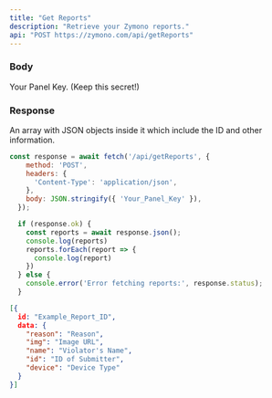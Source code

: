 ```yaml
---
title: "Get Reports"
description: "Retrieve your Zymono reports."
api: "POST https://zymono.com/api/getReports"
---
```


### Body

<ParamField body="uid" type="string">
  Your Panel Key. (Keep this secret!)
</ParamField>

### Response

<ResponseField name="Reports" type="array">
  An array with JSON objects inside it which include the ID and other information.
</ResponseField>

<RequestExample>

```js Example Request
const response = await fetch('/api/getReports', {
    method: 'POST',
    headers: {
      'Content-Type': 'application/json',
    },
    body: JSON.stringify({ 'Your_Panel_Key' }),
  });

  if (response.ok) {
    const reports = await response.json();
    console.log(reports)
    reports.forEach(report => {
      console.log(report)
    })
  } else {
    console.error('Error fetching reports:', response.status);
  }
```

</RequestExample>

<ResponseExample>

```json Response
[{
  id: "Example_Report_ID",
  data: {
    "reason": "Reason",
    "img": "Image URL",
    "name": "Violator's Name",
    "id": "ID of Submitter",
    "device": "Device Type"
  }
}]

```

</ResponseExample>
